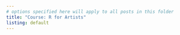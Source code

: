 ```yaml
---
# options specified here will apply to all posts in this folder
title: "Course: R for Artists"
listing: default
---
```

